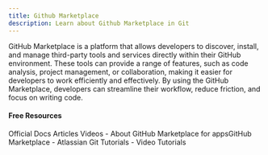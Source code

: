 ```yaml
---
title: Github Marketplace
description: Learn about Github Marketplace in Git
---
```

GitHub Marketplace is a platform that allows developers to discover, install, and manage third-party tools and services directly within their GitHub environment. These tools can provide a range of features, such as code analysis, project management, or collaboration, making it easier for developers to work efficiently and effectively. By using the GitHub Marketplace, developers can streamline their workflow, reduce friction, and focus on writing code.

#### Free Resources

<Tabs defaultValue="official">
<TabsList>
<TabsTrigger value="official">Official Docs</TabsTrigger>
<TabsTrigger value="article">Articles</TabsTrigger>
<TabsTrigger value="video">Videos</TabsTrigger>
</TabsList>

<TabsContent value="official">
<Note type="note" title="official">
- <Link href="https://docs.github.com/en/apps/github-marketplace/github-marketplace-overview/about-github-marketplace-for-apps">About GitHub Marketplace for apps</Link>GitHub Marketplace</Link>
</Note>
</TabsContent>
<TabsContent value="article">
<Note type="note" title="article">
- <Link href="https://www.atlassian.com/git/tutorials">Atlassian Git Tutorials</Link>
</Note>
</TabsContent>
<TabsContent value="video">
<Note type="note" title="video">
- <Link href="https://www.youtube.com/results?search_query=git+github-marketplace+tutorial">Video Tutorials</Link>
</Note>
</TabsContent>
</Tabs>
